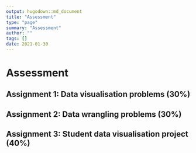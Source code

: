 ```yaml
---
output: hugodown::md_document
title: "Assessment"
type: "page"
summary: "Assessment"
author: ""
tags: []
date: 2021-01-30
---
```


# Assessment

## Assignment 1: Data visualisation problems (30%)

## Assignment 2: Data wrangling problems (30%)

## Assignment 3: Student data visualisation project (40%)
